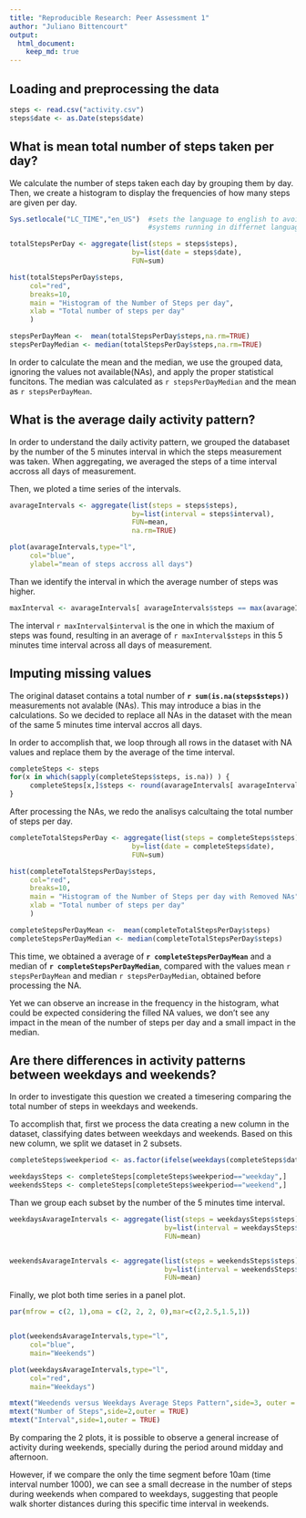 ```yaml
---
title: "Reproducible Research: Peer Assessment 1"
author: "Juliano Bittencourt"
output: 
  html_document:
    keep_md: true
---
```


## Loading and preprocessing the data


```r

steps <- read.csv("activity.csv")
steps$date <- as.Date(steps$date)

```

## What is mean total number of steps taken per day?

We calculate the number of steps taken each day by grouping them by day. Then, we create a histogram to display the frequencies of how many steps are given per day.

```r
Sys.setlocale("LC_TIME","en_US")  #sets the language to english to avoid issues with 
                                  #systems running in differnet languages

totalStepsPerDay <- aggregate(list(steps = steps$steps), 
                              by=list(date = steps$date),
                              FUN=sum)

hist(totalStepsPerDay$steps, 
     col="red",
     breaks=10,
     main = "Histogram of the Number of Steps per day",
     xlab = "Total number of steps per day"
     )

stepsPerDayMean <-  mean(totalStepsPerDay$steps,na.rm=TRUE)
stepsPerDayMedian <- median(totalStepsPerDay$steps,na.rm=TRUE)

```

In order to calculate the mean and the median, we use the grouped data, ignoring the values not available(NAs), and apply the proper statistical funcitons. The median was calculated as `r stepsPerDayMedian` and the mean as `r stepsPerDayMean`.


## What is the average daily activity pattern?

In order to understand the daily activity pattern, we grouped the databaset by the number of the 5 minutes interval  in which the steps measurement was taken. When aggregating, we averaged the steps of a time interval accross all days of measurement. 

Then, we ploted a time series of the intervals.

```r

avarageIntervals <- aggregate(list(steps = steps$steps), 
                              by=list(interval = steps$interval), 
                              FUN=mean, 
                              na.rm=TRUE)

plot(avarageIntervals,type="l",
     col="blue",
     ylabel="mean of steps accross all days")

```

Than we identify the interval in which the average number of steps was higher. 

```r
maxInterval <- avarageIntervals[ avarageIntervals$steps == max(avarageIntervals$steps) , ]
```

The interval `r maxInterval$interval` is the one in which the maxium of steps was found, resulting in an average of `r maxInterval$steps` in this 5 minutes time interval across all days of measurement. 


## Imputing missing values

The original dataset contains a total number of **`r sum(is.na(steps$steps))`** measurements not avalable (NAs). This may introduce a bias in the calculations. So we decided to replace all NAs in the dataset with the mean of the same 5 minutes time interval accros all days.

In order to accomplish that, we loop through all rows in the dataset with NA values and replace them by the average of the time interval.

```r

completeSteps <- steps
for(x in which(sapply(completeSteps$steps, is.na)) ) { 
     completeSteps[x,]$steps <- round(avarageIntervals[ avarageIntervals$interval==completeSteps[x,]$interval, ]$steps)
}

```

After processing the NAs, we redo the analisys calcultaing the total number of steps per day.

```r
completeTotalStepsPerDay <- aggregate(list(steps = completeSteps$steps), 
                              by=list(date = completeSteps$date),
                              FUN=sum)

hist(completeTotalStepsPerDay$steps, 
     col="red",
     breaks=10,
     main = "Histogram of the Number of Steps per day with Removed NAs",
     xlab = "Total number of steps per day"
     )

completeStepsPerDayMean <-  mean(completeTotalStepsPerDay$steps)
completeStepsPerDayMedian <- median(completeTotalStepsPerDay$steps)
```

This time, we obtained a average of **`r completeStepsPerDayMean`** and a median of **`r completeStepsPerDayMedian`**, compared with the values mean `r stepsPerDayMean` and median `r stepsPerDayMedian`, obtained before processing the NA.

Yet we can observe an increase in the frequency in the histogram, what could be expected considering the filled NA values, we don't see any impact in the mean of the number of steps per day and a small impact in the median.

## Are there differences in activity patterns between weekdays and weekends?

In order to investigate this question we created a timesering comparing the total number of steps in weekdays and weekends. 

To accomplish that, first we process the data creating a new column in the dataset, classifying dates between weekdays and weekends. Based on this new column, we split we dataset in 2 subsets.

```r

completeSteps$weekperiod <- as.factor(ifelse(weekdays(completeSteps$date) %in% c("Saturday","Sunday"), "weekend", "weekday")) 

weekdaysSteps <- completeSteps[completeSteps$weekperiod=="weekday",]
weekendsSteps <- completeSteps[completeSteps$weekperiod=="weekend",]

```

Than we group each subset by the number of the 5 minutes time interval.

```r

weekdaysAvarageIntervals <- aggregate(list(steps = weekdaysSteps$steps), 
                                      by=list(interval = weekdaysSteps$interval), 
                                      FUN=mean)


weekendsAvarageIntervals <- aggregate(list(steps = weekendsSteps$steps), 
                                      by=list(interval = weekendsSteps$interval), 
                                      FUN=mean)


```

Finally, we plot both time series in a panel plot.

```r
par(mfrow = c(2, 1),oma = c(2, 2, 2, 0),mar=c(2,2.5,1.5,1))


plot(weekendsAvarageIntervals,type="l",
     col="blue",
     main="Weekends")

plot(weekdaysAvarageIntervals,type="l",
     col="red",
     main="Weekdays")

mtext("Weedends versus Weekdays Average Steps Pattern",side=3, outer = TRUE)
mtext("Number of Steps",side=2,outer = TRUE)
mtext("Interval",side=1,outer = TRUE)

```

By comparing the 2 plots, it is possible to observe  a general increase of activity during weekends, specially during the period around midday and afternoon. 

However, if we compare the only the time segment before 10am (time interval number 1000), we can see a small decrease in the number of steps during weekends when compared to weekdays, suggesting that people walk shorter distances during this specific time interval in weekends.
